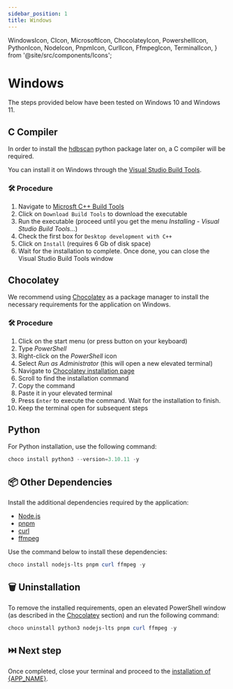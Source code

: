 ```yaml
---
sidebar_position: 1
title: Windows
---
```


  WindowsIcon,
  CIcon,
  MicrosoftIcon,
  ChocolateyIcon,
  PowershellIcon,
  PythonIcon,
  NodeIcon,
  PnpmIcon,
  CurlIcon,
  FfmpegIcon,
  TerminalIcon,
} from '@site/src/components/Icons';

# <WindowsIcon /> Windows

The steps provided below have been tested on Windows 10 and Windows 11.

## <CIcon /> C Compiler

In order to install the
[hdbscan](https://github.com/scikit-learn-contrib/hdbscan) python package later
on, a C compiler will be required.

You can install it on Windows through the [Visual Studio Build
Tools](https://visualstudio.microsoft.com/visual-cpp-build-tools/).

### 🛠️ Procedure

1. Navigate to <MicrosoftIcon /> [Microsft C++ Build
   Tools](https://visualstudio.microsoft.com/visual-cpp-build-tools/)
2. Click on `Download Build Tools` to download the executable
3. Run the executable (proceed until you get the menu _Installing - Visual
   Studio Build Tools..._)
4. Check the first box for `Desktop development with C++`
5. Click on `Install` (requires 6 Gb of disk space)
6. Wait for the installation to complete. Once done, you can close the Visual
   Studio Build Tools window

## <ChocolateyIcon /> Chocolatey

We recommend using <ChocolateyIcon /> [Chocolatey](https://chocolatey.org/) as
a package manager to install the necessary requirements for the application on
Windows.

### 🛠️ Procedure

1. Click on the start menu (or press <WinKey /> button on your keyboard)
2. Type _<PowershellIcon /> PowerShell_
3. Right-click on the _<PowershellIcon /> PowerShell_ icon
4. Select _Run as Administrator_ (this will open a new elevated terminal)
5. Navigate to <ChocolateyIcon /> [Chocolatey installation
   page](https://chocolatey.org/install)
6. Scroll to find the installation command
7. Copy the command
8. Paste it in your elevated terminal
9. Press `Enter` to execute the command. Wait for the installation to finish.
10. Keep the terminal open for subsequent steps

## <PythonIcon /> Python

For <PythonIcon /> Python installation, use the following command:

```powershell
choco install python3 --version=3.10.11 -y
```

## 📦 Other Dependencies

Install the additional dependencies required by the application:

- <NodeIcon /> [Node.js](https://nodejs.org/)
- <PnpmIcon /> [pnpm](https://pnpm.io/)
- <CurlIcon /> [curl](https://curl.se/)
- <FfmpegIcon /> [ffmpeg](https://www.ffmpeg.org/)

Use the command below to install these dependencies:

```powershell
choco install nodejs-lts pnpm curl ffmpeg -y
```

## 🗑️ Uninstallation

To remove the installed requirements, open an elevated <PowershellIcon />
PowerShell window (as described in the <ChocolateyIcon />
[Chocolatey](#-chocolatey) section) and run the following command:

```powershell
choco uninstall python3 nodejs-lts pnpm curl ffmpeg -y
```

## ⏭️ Next step

Once completed, close your <TerminalIcon /> terminal and proceed to the
[installation of {APP_NAME}](../application).
